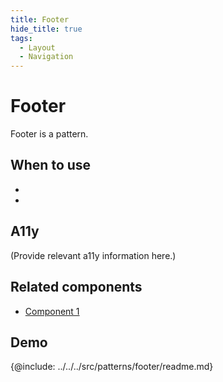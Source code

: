 ```yaml
---
title: Footer
hide_title: true
tags:
  - Layout
  - Navigation
---
```



# Footer

<!-- Description -->

Footer is a pattern.

## When to use

-
-

## A11y

(Provide relevant a11y information here.)



## Related components
- [Component 1](../components/component-1)

<!-- Demos, tips, variations, use cases -->


## Demo

<Demo code={demoSource} />

<!-- API -->

{@include: ../../../src/patterns/footer/readme.md}

